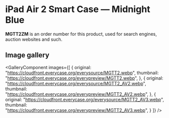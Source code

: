 
# iPad Air 2 Smart Case — Midnight Blue

<Callout type='info' emoji='👉🏻'>**MGTT2ZM** is an order number for this product, used for search engines, auction websites and such.</Callout>

## Image gallery

<GalleryComponent
    images={[
      {
        original: "https://cloudfront.everycase.org/everysource/MGTT2.webp",
        thumbnail: "https://cloudfront.everycase.org/everypreview/MGTT2.webp",
      },
      {
        original: "https://cloudfront.everycase.org/everysource/MGTT2_AV2.webp",
        thumbnail: "https://cloudfront.everycase.org/everypreview/MGTT2_AV2.webp",
      },
      {
        original: "https://cloudfront.everycase.org/everysource/MGTT2_AV3.webp",
        thumbnail: "https://cloudfront.everycase.org/everypreview/MGTT2_AV3.webp",
      }
    ]}
  />
